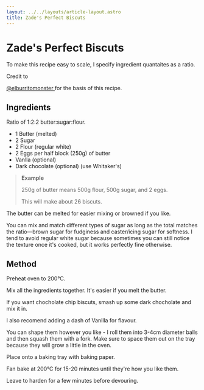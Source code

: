 ```yaml
---
layout: ../../layouts/article-layout.astro
title: Zade's Perfect Biscuts
---
```


# Zade's Perfect Biscuts

To make this recipe easy to scale, I specify ingredient quantaites as a ratio.

Credit to

<a href="https://www.instagram.com/elburritomonster/" rel="noopener noreferrer">
	@elburritomonster
</a>
for the basis of this recipe.

## Ingredients

Ratio of 1:2:2 butter:sugar:flour.

- 1 Butter (melted)
- 2 Sugar
- 2 Flour (regular white)
- 2 Eggs per half block (250g) of butter
- Vanlla (optional)
- Dark chocolate (optional) (use Whitaker's)

> **Example**
>
> 250g of butter means 500g flour, 500g sugar, and 2 eggs.
>
> This will make about 26 biscuts.

The butter can be melted for easier mixing or browned if you like.

You can mix and match different types of sugar as long as the total matches the
ratio—brown sugar for fudginess and caster/icing sugar for softness. I tend to
avoid regular white sugar because sometimes you can still notice the texture
once it's cooked, but it works perfectly fine otherwise.

## Method

Preheat oven to 200°C.

Mix all the ingredients together. It's easier if you melt the butter.

If you want chocholate chip biscuts, smash up some dark chocholate and mix it
in.

I also recomend adding a dash of Vanilla for flavour.

You can shape them however you like - I roll them into 3-4cm diameter balls and
then squash them with a fork. Make sure to space them out on the tray because
they will grow a little in the oven.

Place onto a baking tray with baking paper.

Fan bake at 200°C for 15-20 minutes until they're how you like them.

Leave to harden for a few minutes before devouring.

<script type="application/ld+json" slot="head">
	\{
		"@context": "https://schema.org",
		"@type": "Recipe",
		"author": "Zade Viggers",
		"cookTime": "PT20M",
		"datePublished": "2024-04-08",
		"description": "Easy to scale generic biscuit recipe that works perfectly every time.",
		"recipeIngredient": ["250g butter", "500g flour", "500g sugar", "2 egg"],
		"name": "Zade's Perfect Biscuts",
		"prepTime": "PT10M",
		"recipeYield": "26 biscuts",
	}
</script>
